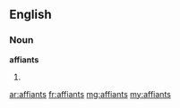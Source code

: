 ==English==

===Noun===
'''affiants'''

# {{plural of|affiant}}

[[ar:affiants]]
[[fr:affiants]]
[[mg:affiants]]
[[my:affiants]]